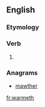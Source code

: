==English==

===Etymology===
{{suffix|en|warm|eth}}

===Verb===
{{head|en|verb form}}

# {{en-archaic third-person singular of|warm}}

===Anagrams===
* [[mawther#English|mawther]]

[[fr:warmeth]]